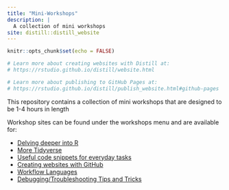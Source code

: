 ```yaml
---
title: "Mini-Workshops"
description: |
  A collection of mini workshops
site: distill::distill_website
---
```


```r
knitr::opts_chunk$set(echo = FALSE)

# Learn more about creating websites with Distill at:
# https://rstudio.github.io/distill/website.html

# Learn more about publishing to GitHub Pages at:
# https://rstudio.github.io/distill/publish_website.html#github-pages

```

This repository contains a collection of mini workshops that are designed to be 1-4 hours in length

Workshop sites can be found under the workshops menu and are available for:

- [Delving deeper into R](delvingdeeper.html)
- [More Tidyverse](moretidyverse.html)
- [Useful code snippets for everyday tasks](usefulcodesnippets.html)
- [Creating websites with GitHub](githubwebsites.html)
- [Workflow Languages](workflowlanguages.html)
- [Debugging/Troubleshooting Tips and Tricks](debuggingtips.html)
